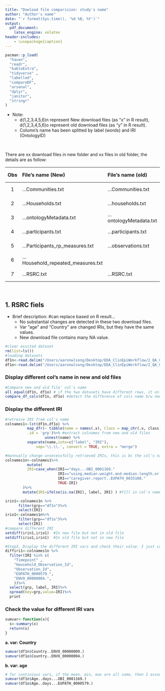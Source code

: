 ```yaml
---
title: "Dowload file comparision: study's name"
author: "Author's name"
date: "`r format(Sys.time(), '%d %B, %Y')`"
output: 
  pdf_document:
    latex_engine: xelatex
header-includes:
    - \usepackage{caption}
---
```


```r
pacman::p_load(
  "haven",
  "readr",
  "kableExtra",
  "tidyverse" ,
  "labelled",
  "compareDF",
  "arsenal",
  "dplyr",
  "janitor",
  "stringr"
)
```

* Note:
   * d(1,2,3,4,5,6)n represent New download files (as "x" in R result), d(1,2,3,4,5,6)o represent old download files (as "y" in R result).
   * Column's name has been splitted by label (words) and IRI (OntologyID) \

\

There are xx  download files in new folder and xx files in old folder, the details are as follow: \

|Obs   |File's name (New)         |File's name (old) | #obs (new/old)  |#cols (new/old)|
|:---: |:---                      |:---              | :---       |:---   |
|1     |...Communities.txt        | ...Communities.txt | 7960 / 7960 | 5 / 4 | 
|2     |...Households.txt         |...households.txt|  7722 / 21402 | 23 / 34 |
|3     |...ontologyMetadata.txt   |...ontologyMetadata.txt| 94 / 96 | 16 / 15 |  
|4     |...participants.txt       | ...participants.txt| 13754 / 13574 | 14 / 13 |  
|5     |...Participants_rp_measures.txt  |...observations.txt| 40722 / 40722 | 27 / 27 |  
|6     |...Household_repeated_measures.txt    |      | 21402 / - | 12 / - | 
|7     |...RSRC.txt               |...RSRC.txt| 106378 / 40722 | 73 / 74 | 

\
\newpage

## 1. RSRC fiels \

* Brief description: #can replace based on R result...
  * No substantial changes are detected in these two download files.
  * Var "age" and "Country" are changed IRIs, but they have the same values. 
  * New download file contains many NA value. 


```r
#clear exsited dataset
rm(list=ls()) 
#loading datasets
df1n<-read.delim("/Users/aaronwlsong/Desktop/EDA_ClinEpiWorkflow/2_QA_Checking/7_washb_kenya/new/ISASimple_Gates_WASHb_Kenya_rct_RSRC.txt")
df1o<-read.delim("/Users/aaronwlsong/Desktop/EDA_ClinEpiWorkflow/2_QA_Checking/7_washb_kenya/old/ISASimple_Gates_WASHb_Kenya_rct_RSRC.txt")
```

### Display different col's name in new and old files \

```r
#Compare new and old file' col's name
all_equal(df1n, df1o) # if the two datasets have different rows, it only generates the number of rows for each dataset, otherwise, it shows uncompatible cols. 
compare_df_cols(df1n, df1o) #detect the difference of cols name b/w new and old file
```


### Display the different IRI \
```r
#retreive IRI from col's name
colnames1<-lst(df1n,df1o) %>%
          map_dfr(~ tibble(name = names(.x), Class = map_chr(.x, class)), 
          .id = 'grp')%>% #extract colnames from new and old files
                  unnest(name) %>%
          separate(name,into=c("label", "IRI"), 
              sep='\\.\\.', convert = TRUE, extra = "merge")

#mannually change unsecessfully retrieved IRIs, this is bc the col's name has spaces, and R converts all spaces and special character "[" as .. or ..., therefore, some IRIs are subset inaccurately.I just referred dataset"colnmaes1" to copy those IRIs and change them manually. Usually it wont have too many. 
colnames1n<-colnames1%>% 
          mutate(
          IRI=case_when(IRI=="days...OBI_0001169."                                                                 ~"OBI_0001169.",
                        IRI=="using.median.weight.and.median.length.or.height..EUPATH_0035071."                    ~"EUPATH_0035071.",
                        IRI=="caregiver.report..EUPATH_0035108."                                                   ~"EUPATH_0035108.",
                        TRUE~IRI)
        )%>%
        mutate(IRI=ifelse(is.na(IRI), label, IRI) ) #fill in col's name for those vars which do not have IRI.

irin1<-colnames1n %>%
      filter(grp=="df1n")%>%
      select(IRI)
irio1<-colnames1n%>%
      filter(grp=="df1o")%>%
      select(IRI)
#compare different IRI
setdiff(irin1,irio1)  #In new file but not in old file  
setdiff(irio1,irin1)  #In old file but not in new file
```


```r
#Step3. Display the different IRI vars and check their value. I just copied the IRI that I want to display from the result of "setdiff(df1, df2).
diffiri1<-colnames1n %>%
  filter(IRI %in% c(
    "Timepoint"	,
    "Household_Observation_Id",
    "Observation_Id",
    "EUPATH_0000579.",
    "ENVO_00000004.",
    ))%>%
  select(grp, label, IRI)%>%
  spread(key=grp,value=IRI)%>%
  print
```

### Check the value for different IRI vars

```r
sumvar<-function(x){
  s<-summary(x)
  return(s)
}
```

**a. var: Country**
```r
sumvar(df1n$Country..ENVO_00000009.)
sumvar(df1o$Country..ENVO_00000004.)
```

**b. var: age** 
```r
# for continious vars, if the mean, min, max are all same, then I assume they are the same.
sumvar(df1n$Age..days...OBI_0001169.)
sumvar(df1o$Age..days...EUPATH_0000579.)
```
\newpage

